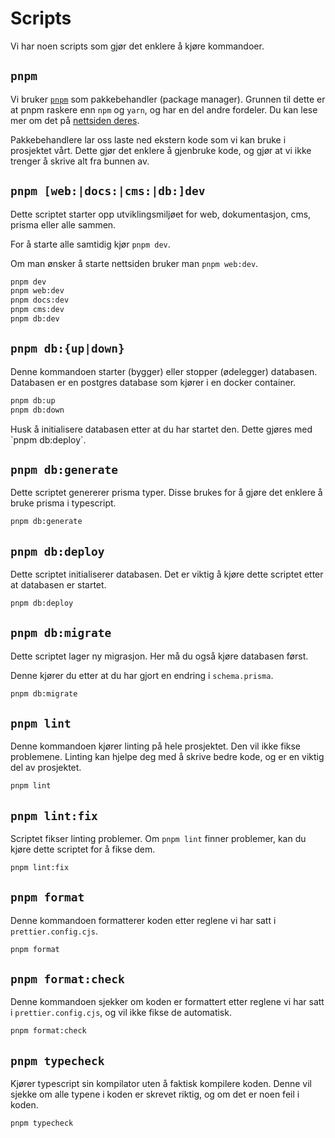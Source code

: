 
# Scripts

Vi har noen scripts som gjør det enklere å kjøre kommandoer.

## `pnpm`

Vi bruker [`pnpm`](https://pnpm.io/) som pakkebehandler (package manager). Grunnen til dette er at pnpm raskere enn `npm` og `yarn`, og har en del andre fordeler. Du kan lese mer om det på [nettsiden deres](https://pnpm.io/).

Pakkebehandlere lar oss laste ned ekstern kode som vi kan bruke i prosjektet vårt. Dette gjør det enklere å gjenbruke kode, og gjør at vi ikke trenger å skrive alt fra bunnen av.

## `pnpm [web:|docs:|cms:|db:]dev`

Dette scriptet starter opp utviklingsmiljøet for web, dokumentasjon, cms, prisma eller alle sammen.

For å starte alle samtidig kjør `pnpm dev`.

Om man ønsker å starte nettsiden bruker man `pnpm web:dev`.

```sh
pnpm dev
pnpm web:dev
pnpm docs:dev
pnpm cms:dev
pnpm db:dev
```

## `pnpm db:{up|down}`

Denne kommandoen starter (bygger) eller stopper (ødelegger) databasen. Databasen er en postgres database som kjører i en docker container.

```sh
pnpm db:up
pnpm db:down
```

<Callout>
  Husk å initialisere databasen etter at du har startet den. Dette gjøres med `pnpm db:deploy`.
</Callout>

## `pnpm db:generate`

Dette scriptet genererer prisma typer. Disse brukes for å gjøre det enklere å bruke prisma i typescript.

```sh
pnpm db:generate
```

## `pnpm db:deploy`

Dette scriptet initialiserer databasen. Det er viktig å kjøre dette scriptet etter at databasen er startet.

```sh
pnpm db:deploy
```

## `pnpm db:migrate`

Dette scriptet lager ny migrasjon. Her må du også kjøre databasen først.

Denne kjører du etter at du har gjort en endring i `schema.prisma`.

```sh
pnpm db:migrate
```

## `pnpm lint`

Denne kommandoen kjører linting på hele prosjektet. Den vil ikke fikse problemene. Linting kan hjelpe deg med å skrive bedre kode, og er en viktig del av prosjektet.

```sh
pnpm lint
```

## `pnpm lint:fix`

Scriptet fikser linting problemer. Om `pnpm lint` finner problemer, kan du kjøre dette scriptet for å fikse dem.

```sh
pnpm lint:fix
```

## `pnpm format`

Denne kommandoen formatterer koden etter reglene vi har satt i `prettier.config.cjs`.

```sh
pnpm format
```

## `pnpm format:check`

Denne kommandoen sjekker om koden er formattert etter reglene vi har satt i `prettier.config.cjs`, og vil ikke fikse de automatisk.

```sh
pnpm format:check
```

## `pnpm typecheck`

Kjører typescript sin kompilator uten å faktisk kompilere koden. Denne vil sjekke om alle typene i koden er skrevet riktig, og om det er noen feil i koden.

```sh
pnpm typecheck
```
